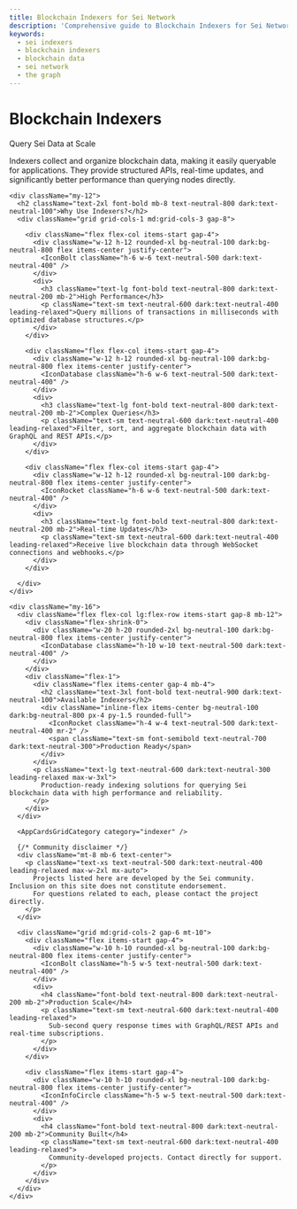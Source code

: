 ```yaml
---
title: Blockchain Indexers for Sei Network
description: 'Comprehensive guide to Blockchain Indexers for Sei Network on Sei. Learn key concepts, commands, and best practices.'
keywords:
  - sei indexers
  - blockchain indexers
  - blockchain data
  - sei network
  - the graph
---
```



<div className="flex flex-col gap-12">

  <div className="flex flex-col gap-8 pt-8 border-t border-neutral-200 dark:border-neutral-800/50 px-1 md:px-0">
    <div className="flex flex-col md:flex-row items-start gap-5">
      <div className="w-16 h-16 rounded-lg bg-red-500/10 flex items-center justify-center shrink-0">
         <IconDatabase className="h-8 w-8 text-red-500" />
      </div>
      <div>
        <h1 className="text-4xl font-bold text-neutral-800 dark:text-neutral-100 mb-1">Blockchain Indexers</h1>
        <p className="text-red-700 dark:text-red-400 font-medium text-base">Query Sei Data at Scale</p>
        <p className="mt-3 text-neutral-600 dark:text-neutral-300 text-base max-w-3xl">
          Indexers collect and organize blockchain data, making it easily queryable for applications. They provide structured APIs, real-time updates, and significantly better performance than querying nodes directly.
        </p>
      </div>
    </div>

    <div className="my-12">
      <h2 className="text-2xl font-bold mb-8 text-neutral-800 dark:text-neutral-100">Why Use Indexers?</h2>
      <div className="grid grid-cols-1 md:grid-cols-3 gap-8">
        
        <div className="flex flex-col items-start gap-4">
          <div className="w-12 h-12 rounded-xl bg-neutral-100 dark:bg-neutral-800 flex items-center justify-center">
            <IconBolt className="h-6 w-6 text-neutral-500 dark:text-neutral-400" />
          </div>
          <div>
            <h3 className="text-lg font-bold text-neutral-800 dark:text-neutral-200 mb-2">High Performance</h3>
            <p className="text-sm text-neutral-600 dark:text-neutral-400 leading-relaxed">Query millions of transactions in milliseconds with optimized database structures.</p>
          </div>
        </div>

        <div className="flex flex-col items-start gap-4">
          <div className="w-12 h-12 rounded-xl bg-neutral-100 dark:bg-neutral-800 flex items-center justify-center">
            <IconDatabase className="h-6 w-6 text-neutral-500 dark:text-neutral-400" />
          </div>
          <div>
            <h3 className="text-lg font-bold text-neutral-800 dark:text-neutral-200 mb-2">Complex Queries</h3>
            <p className="text-sm text-neutral-600 dark:text-neutral-400 leading-relaxed">Filter, sort, and aggregate blockchain data with GraphQL and REST APIs.</p>
          </div>
        </div>

        <div className="flex flex-col items-start gap-4">
          <div className="w-12 h-12 rounded-xl bg-neutral-100 dark:bg-neutral-800 flex items-center justify-center">
            <IconRocket className="h-6 w-6 text-neutral-500 dark:text-neutral-400" />
          </div>
          <div>
            <h3 className="text-lg font-bold text-neutral-800 dark:text-neutral-200 mb-2">Real-time Updates</h3>
            <p className="text-sm text-neutral-600 dark:text-neutral-400 leading-relaxed">Receive live blockchain data through WebSocket connections and webhooks.</p>
          </div>
        </div>

      </div>
    </div>

    <div className="my-16">
      <div className="flex flex-col lg:flex-row items-start gap-8 mb-12">
        <div className="flex-shrink-0">
          <div className="w-20 h-20 rounded-2xl bg-neutral-100 dark:bg-neutral-800 flex items-center justify-center">
            <IconDatabase className="h-10 w-10 text-neutral-500 dark:text-neutral-400" />
          </div>
        </div>
        <div className="flex-1">
          <div className="flex items-center gap-4 mb-4">
            <h2 className="text-3xl font-bold text-neutral-900 dark:text-neutral-100">Available Indexers</h2>
            <div className="inline-flex items-center bg-neutral-100 dark:bg-neutral-800 px-4 py-1.5 rounded-full">
              <IconRocket className="h-4 w-4 text-neutral-500 dark:text-neutral-400 mr-2" />
              <span className="text-sm font-semibold text-neutral-700 dark:text-neutral-300">Production Ready</span>
            </div>
          </div>
          <p className="text-lg text-neutral-600 dark:text-neutral-300 leading-relaxed max-w-3xl">
            Production-ready indexing solutions for querying Sei blockchain data with high performance and reliability.
          </p>
        </div>
      </div>

      <AppCardsGridCategory category="indexer" />

      {/* Community disclaimer */}
      <div className="mt-8 mb-6 text-center">
        <p className="text-xs text-neutral-500 dark:text-neutral-400 leading-relaxed max-w-2xl mx-auto">
          Projects listed here are developed by the Sei community. Inclusion on this site does not constitute endorsement. 
          For questions related to each, please contact the project directly.
        </p>
      </div>
      
      <div className="grid md:grid-cols-2 gap-6 mt-10">
        <div className="flex items-start gap-4">
          <div className="w-10 h-10 rounded-xl bg-neutral-100 dark:bg-neutral-800 flex items-center justify-center">
            <IconBolt className="h-5 w-5 text-neutral-500 dark:text-neutral-400" />
          </div>
          <div>
            <h4 className="font-bold text-neutral-800 dark:text-neutral-200 mb-2">Production Scale</h4>
            <p className="text-sm text-neutral-600 dark:text-neutral-400 leading-relaxed">
              Sub-second query response times with GraphQL/REST APIs and real-time subscriptions.
            </p>
          </div>
        </div>
        
        <div className="flex items-start gap-4">
          <div className="w-10 h-10 rounded-xl bg-neutral-100 dark:bg-neutral-800 flex items-center justify-center">
            <IconInfoCircle className="h-5 w-5 text-neutral-500 dark:text-neutral-400" />
          </div>
          <div>
            <h4 className="font-bold text-neutral-800 dark:text-neutral-200 mb-2">Community Built</h4>
            <p className="text-sm text-neutral-600 dark:text-neutral-400 leading-relaxed">
              Community-developed projects. Contact directly for support.
            </p>
          </div>
        </div>
      </div>
    </div>

  </div>

</div>
